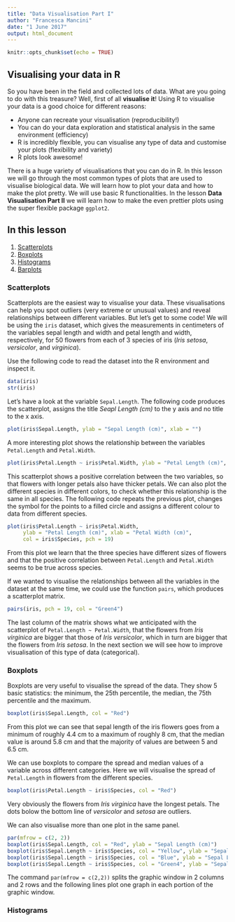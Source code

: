```yaml
---
title: "Data Visualisation Part I"
author: "Francesca Mancini"
date: "1 June 2017"
output: html_document
---
```


```r
knitr::opts_chunk$set(echo = TRUE)
```

## Visualising your data in R

So you have been in the field and collected lots of data. What are you going to do with this treasure? Well, first of all **visualise it**!
Using R to visualise your data is a good choice for different reasons:

* Anyone can recreate your visualisation (reproducibility!)
* You can do your data exploration and statistical analysis in the same environment (efficiency)
* R is incredibly flexible, you can visualise any type of data and customise your plots (flexibility and variety)
* R plots look awesome!

There is a huge variety of visualisations that you can do in R. In this lesson we will go through the most common types of plots that are used to visualise biological data. We will learn how to plot your data and how to make the plot pretty. We will use basic R functionalities. In the lesson **Data Visualisation Part II** we will learn how to make the even prettier plots using the super flexible package `ggplot2`.

## In this lesson

1. [Scatterplots](#Scatterplots)
2. [Boxplots](#Boxplots)
3. [Histograms](#Histograms)
4. [Barplots](#Barplots)

### Scatterplots

Scatterplots are the easiest way to visualise your data. These visualisations can help you spot outliers (very extreme or unusual values) and reveal relationships between different variables.
But let's get to some code! We will be using the `iris` dataset, which gives the measurements in centimeters of the variables sepal length and width and petal length and width, respectively, for 50 flowers from each of 3 species of iris (*Iris setosa*, *versicolor*, and *virginica*).

Use the following code to read the dataset into the R environment and inspect it.

```r
data(iris)
str(iris)
```

Let's have a look at the variable `Sepal.Length`. The following code produces the scatterplot, assigns the title *Seapl Length (cm)* to the y axis and no title to the x axis.

```r
plot(iris$Sepal.Length, ylab = "Sepal Length (cm)", xlab = "")
```

A more interesting plot shows the relationship between the variables `Petal.Length` and `Petal.Width`.

```r
plot(iris$Petal.Length ~ iris$Petal.Width, ylab = "Petal Length (cm)", xlab = "Petal Width (cm)")
```

This scatterplot shows a positive correlation between the two variables, so that flowers with longer petals also have thicker petals.
We can also plot the different species in different colors, to check whether this relationship is the same in all species. The following code repeats the previous plot, changes the symbol for the points to a filled circle and assigns a different colour to data from different species.

```r
plot(iris$Petal.Length ~ iris$Petal.Width, 
     ylab = "Petal Length (cm)", xlab = "Petal Width (cm)",
     col = iris$Species, pch = 19)
```

From this plot we learn that the three species have different sizes of flowers and that the positive correlation between `Petal.Length` and `Petal.Width` seems to be true across species.

If we wanted to visualise the relationships between all the variables in the dataset at the same time, we could use the function `pairs`, which produces a scatterplot matrix.

```r
pairs(iris, pch = 19, col = "Green4")
```

The last column of the matrix shows what we anticipated with the scatterplot of `Petal.Length ~ Petal.Width`, that the flowers from *Iris virginica* are bigger that those of *Iris versicolor*, which in turn are bigger that the flowers from *Iris setosa*. In the next section we will see how to improve visualisation of this type of data (categorical).

### Boxplots

Boxplots are very useful to visualise the spread of the data. They show 5 basic statistics: the minimum, the 25th percentile, the median, the 75th percentile and the maximum.

```r
boxplot(iris$Sepal.Length, col = "Red")
```

From this plot we can see that sepal length of the iris flowers goes from a minimum of roughly 4.4 cm to a maximum of roughly 8 cm, that the median value is around 5.8 cm and that the majority of values are between 5 and 6.5 cm. 

We can use boxplots to compare the spread and median values of a variable across different categories. Here we will visualise the spread of `Petal.Length` in flowers from the different species.

```r
boxplot(iris$Petal.Length ~ iris$Species, col = "Red")
```

Very obviously the flowers from *Iris virginica* have the longest petals. The dots bolow the bottom line of *versicolor* and *setosa* are outliers.

We can also visualise more than one plot in the same panel.

```r
par(mfrow = c(2, 2))
boxplot(iris$Sepal.Length, col = "Red", ylab = "Sepal Length (cm)")
boxplot(iris$Sepal.Length ~ iris$Species, col = "Yellow", ylab = "Sepal Length (cm)")
boxplot(iris$Sepal.Length ~ iris$Species, col = "Blue", ylab = "Sepal Length (cm)")
boxplot(iris$Sepal.Length ~ iris$Species, col = "Green4", ylab = "Sepal Length (cm)")
```

The command `par(mfrow = c(2,2))` splits the graphic window in 2 columns and 2 rows and the following lines plot one graph in each portion of the graphic window. 

### Histograms

